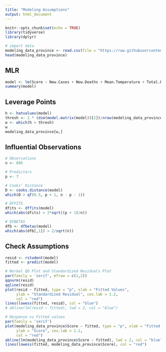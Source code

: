 ---
title: "Modeling Assumptions"
output: html_document
---

```{r setup, include=FALSE}
knitr::opts_chunk$set(echo = TRUE)
library(tidyverse)
library(dplyr)
```

```{r}
# import data
modeling_data_province <- read.csv(file = "https://raw.githubusercontent.com/francomomo/datafest-2020/master/data/cleaned_data/modeling_data_province.csv")
head(modeling_data_province)
```

## MLR
```{r}
model <- lm(Score ~ New.Cases + New.Deaths + Mean.Temperature + Total.Precipitation + New.Cases..world. + New.Deaths..world. + Days.Since.First.Case, data = modeling_data_province)
summary(model)
```

## Leverage Points
```{r}
h <- hatvalues(model)
thresh <- 2 * (dim(model.matrix(model))[2])/nrow(modeling_data_province)
w <- which(h > thresh)
w
modeling_data_province[w,]
```

## Influential Observations
```{r}
# Observations
n <- 695

# Predictors
p <- 7

# Cooks' Distance
D <- cooks.distance(model)
which(D > qf(0.5, p + 1, n - p - 1))

# DFFITS
dfits <- dffits(model)
which(abs(dfits) > 2*sqrt((p + 1)/n))

# DFBETAS
dfb <- dfbetas(model)
which(abs(dfb[,1]) > 2/sqrt(n))
```

## Check Assumptions
```{r}
resid <- rstudent(model)
fitted <- predict(model)

# Normal QQ Plot and Standardized Residuals Plot
par(family = 'serif', mfrow = c(1,2))
qqnorm(resid)
qqline(resid)
plot(resid ~ fitted, type = "p", xlab = "Fitted Values", 
     ylab = "Standardized Residual", cex.lab = 1.2,
     col = "red")
lines(lowess(fitted, resid), col = "blue")
# abline(lm(resid ~ fitted), lwd = 2, col = "blue")

# Response vs Fitted values
par(family = 'serif')
plot(modeling_data_province$Score ~ fitted, type = "p", xlab = "Fitted Values", 
     ylab = "Score", cex.lab = 1.2,
     col = "red")
abline(lm(modeling_data_province$Score ~ fitted), lwd = 2, col = "blue")
lines(lowess(fitted, modeling_data_province$Score), col = "red")
```











